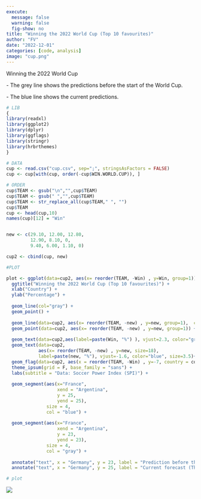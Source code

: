 ```yaml
---
execute:
  message: false
  warning: false
  fig-show: no
title: "Winning the 2022 World Cup (Top 10 favourites)"
author: "FV"
date: "2022-12-01"
categories: [code, analysis]
image: "cup.png"
---
```


Winning the 2022 World Cup

\- The grey line shows the predictions before the start of the World Cup.

\- The blue line shows the current predictions.

```r
# LIB
{
library(readxl)
library(ggplot2)
library(dplyr)
library(ggflags)
library(stringr)
library(hrbrthemes)
}

# DATA
cup <- read.csv("cup.csv", sep=";", stringsAsFactors = FALSE)
cup <- cup[with(cup, order(-cup$WIN.WORLD.CUP)), ] 

# ORDER
cup$TEAM <- gsub("\n","",cup$TEAM)
cup$TEAM <- gsub(" ","",cup$TEAM)
cup$TEAM <- str_replace_all(cup$TEAM," ", "")  
cup$TEAM
cup <- head(cup,10)
names(cup)[12] = "Win"


new <- c(29.10, 12.00, 12.80, 
         12.90, 8.10, 0, 
         9.40, 6.00, 1.10, 0)

cup2 <- cbind(cup, new)

#PLOT

plot <- ggplot(data=cup2, aes(x= reorder(TEAM, -Win) , y=Win, group=1)) +
  ggtitle("Winning the 2022 World Cup (Top 10 favourites)") +
  xlab("Country") +
  ylab("Percentage") +
  
  geom_line(col="gray") +
  geom_point() +
  
  geom_line(data=cup2, aes(x= reorder(TEAM, -new) , y=new, group=1),  col="blue") +
  geom_point(data=cup2, aes(x= reorder(TEAM, -new) , y=new, group=1)) +
  
  geom_text(data=cup2,aes(label=paste(Win, "%") ), vjust=2.3, color="gray", size=3.5)+
  geom_text(data=cup2, 
            aes(x= reorder(TEAM, -new) , y=new, size=18),
            label=paste(new, "%"), vjust=-1.6, color="blue", size=3.5)+
  geom_flag(data=cup2, aes(x = reorder(TEAM, -Win) , y=-7, country = code), size=15) +
  theme_ipsum(grid = F, base_family = "sans") +
  labs(subtitle = "Data: Soccer Power Index (SPI)") +
  
  geom_segment(aes(x="France",
                   xend = "Argentina", 
                   y = 25,
                   yend = 25),
               size = 4, 
               col = "blue") +
  
  geom_segment(aes(x="France",
                   xend = "Argentina", 
                   y = 23,
                   yend = 23),
               size = 4,
               col = "gray") +
  
  annotate("text", x = "Germany", y = 23, label = "Prediction before the start of the World Cup") +
  annotate("text", x = "Germany", y = 25, label = "Current forecast (Thu 1 Dec 22:18 GMT+1)")

# plot
```

![](cup.png)
